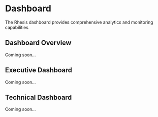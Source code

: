 # Dashboard

The Rhesis dashboard provides comprehensive analytics and monitoring capabilities.

## Dashboard Overview

Coming soon...

## Executive Dashboard

Coming soon...

## Technical Dashboard

Coming soon...